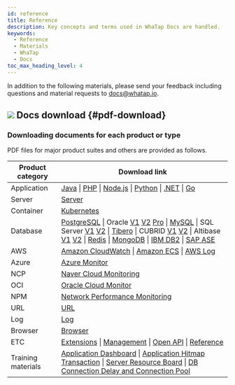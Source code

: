 ```yaml
---
id: reference
title: Reference
description: Key concepts and terms used in WhaTap Docs are handled.
keywords:
  - Reference
  - Materials
  - WhaTap
  - Docs
toc_max_heading_level: 4
---
```


In addition to the following materials, please send your feedback including questions and material requests to docs@whatap.io.


<DocCardList/>

## ![](/img/ic-pdf-download.svg) Docs download {#pdf-download}

### Downloading documents for each product or type

PDF files for major product suites and others are provided as follows.

<div class='download-pdf'>

| Product category   | Download link                                                                                                                                                                                                                                                                                                                                                                                                                                                                                                                                                                                                                                                                                                                                                                                                                                                                                                                                                                                                                                                                                                                                                                                                                                                                                                                                                                                                                                                                                                                                                                                                                                                                                                  |
| ------------------ | -------------------------------------------------------------------------------------------------------------------------------------------------------------------------------------------------------------------------------------------------------------------------------------------------------------------------------------------------------------------------------------------------------------------------------------------------------------------------------------------------------------------------------------------------------------------------------------------------------------------------------------------------------------------------------------------------------------------------------------------------------------------------------------------------------------------------------------------------------------------------------------------------------------------------------------------------------------------------------------------------------------------------------------------------------------------------------------------------------------------------------------------------------------------------------------------------------------------------------------------------------------------------------------------------------------------------------------------------------------------------------------------------------------------------------------------------------------------------------------------------------------------------------------------------------------------------------------------------------------------------------------------------------------------------------------------------------------- |
| Application        | [Java](https://github.com/whatap/whatap-docs/releases/download/v2.19.0/whatap-apm-java-monitoring.pdf) \| [PHP](https://github.com/whatap/whatap-docs/releases/download/v2.19.0/whatap-apm-php-monitoring.pdf) \| [Node.js](https://github.com/whatap/whatap-docs/releases/download/v2.19.0/whatap-apm-nodejs-monitoring.pdf) \| [Python](https://github.com/whatap/whatap-docs/releases/download/v2.19.0/whatap-apm-python-monitoring.pdf) \| [.NET](https://github.com/whatap/whatap-docs/releases/download/v2.19.0/whatap-apm-dotnet-monitoring.pdf) \| [Go](https://github.com/whatap/whatap-docs/releases/download/v2.19.0/whatap-apm-go-monitoring.pdf)                                                                                                                                                                                                                                                                                                                                                                                                                                                                                                                                                                                                                                                                                                                                                                                                                                                                                                                                                                                                                                                  |
| Server             | [Server](https://github.com/whatap/whatap-docs/releases/download/v2.19.0/whatap-server-monitoring.pdf)                                                                                                                                                                                                                                                                                                                                                                                                                                                                                                                                                                                                                                                                                                                                                                                                                                                                                                                                                                                                                                                                                                                                                                                                                                                                                                                                                                                                                                                                                                                                                                                                         |
| Container          | [Kubernetes](https://github.com/whatap/whatap-docs/releases/download/v2.19.0/whatap-kubernetes-monitoring.pdf)                                                                                                                                                                                                                                                                                                                                                                                                                                                                                                                                                                                                                                                                                                                                                                                                                                                                                                                                                                                                                                                                                                                                                                                                                                                                                                                                                                                                                                                                                                                                                                                                 |
| Database           | [PostgreSQL](https://github.com/whatap/whatap-docs/releases/download/v2.19.0/whatap-db-postgresql-monitoring.pdf) \| Oracle [V1](https://content.whatap.io/24/07/01/003046whatap-db-oracle-monitoring.pdf) [V2](https://github.com/whatap/whatap-docs/releases/download/v2.19.0/whatap-db-oracle-v2-monitoring.pdf) [Pro](https://github.com/whatap/whatap-docs/releases/download/v2.19.0/whatap-db-oracle-pro-monitoring.pdf) \| [MySQL](https://github.com/whatap/whatap-docs/releases/download/v2.19.0/whatap-db-mysql-monitoring.pdf) \| SQL Server [V1](https://content.whatap.io/24/11/01/003310whatap-db-mssql-monitoring.pdf) [V2](https://github.com/whatap/whatap-docs/releases/download/v2.19.0/whatap-db-mssql-monitoring.pdf) \| [Tibero](https://github.com/whatap/whatap-docs/releases/download/v2.19.0/whatap-db-tibero-monitoring.pdf) \| CUBRID [V1](https://content.whatap.io/24/09/02/042728whatap-db-cubrid-monitoring.pdf) [V2](https://github.com/whatap/whatap-docs/releases/download/v2.19.0/whatap-db-cubrid-monitoring.pdf) \| Altibase [V1](https://content.whatap.io/24/08/01/044450whatap-db-altibase-monitoring.pdf) [V2](https://github.com/whatap/whatap-docs/releases/download/v2.19.0/whatap-db-altibase-monitoring.pdf) \| [Redis](https://github.com/whatap/whatap-docs/releases/download/v2.19.0/whatap-db-redis-monitoring.pdf) \| [MongoDB](https://github.com/whatap/whatap-docs/releases/download/v2.19.0/whatap-db-mongodb-monitoring.pdf) \| [IBM DB2](https://github.com/whatap/whatap-docs/releases/download/v2.19.0/whatap-db-db2-monitoring.pdf) \| [SAP ASE](https://github.com/whatap/whatap-docs/releases/download/v2.19.0/whatap-db-sapase-monitoring.pdf) |
| AWS                | [Amazon CloudWatch](https://github.com/whatap/whatap-docs/releases/download/v2.19.0/whatap-amazon-cloudwatch.pdf) \| [Amazon ECS](https://github.com/whatap/whatap-docs/releases/download/v2.19.0/whatap-amazon-ecs.pdf) \| [AWS Log](https://github.com/whatap/whatap-docs/releases/download/v2.19.0/whatap-aws-log-monitoring.pdf)                                                                                                                                                                                                                                                                                                                                                                                                                                                                                                                                                                                                                                                                                                                                                                                                                                                                                                                                                                                                                                                                                                                                                                                                                                                                                                                                                                           |
| Azure              | [Azure Monitor](https://github.com/whatap/whatap-docs/releases/download/v2.19.0/whatap-azure.pdf)                                                                                                                                                                                                                                                                                                                                                                                                                                                                                                                                                                                                                                                                                                                                                                                                                                                                                                                                                                                                                                                                                                                                                                                                                                                                                                                                                                                                                                                                                                                                                                                                              |
| NCP                | [Naver Cloud Monitoring](https://github.com/whatap/whatap-docs/releases/download/v2.19.0/whatap-ncloud.pdf)                                                                                                                                                                                                                                                                                                                                                                                                                                                                                                                                                                                                                                                                                                                                                                                                                                                                                                                                                                                                                                                                                                                                                                                                                                                                                                                                                                                                                                                                                                                                                                                                    |
| OCI                | [Oracle Cloud Monitor](https://github.com/whatap/whatap-docs/releases/download/v2.19.0/whatap-oracle-cloud.pdf)                                                                                                                                                                                                                                                                                                                                                                                                                                                                                                                                                                                                                                                                                                                                                                                                                                                                                                                                                                                                                                                                                                                                                                                                                                                                                                                                                                                                                                                                                                                                                                                                |
| NPM                | [Network Performance Monitoring](https://github.com/whatap/whatap-docs/releases/download/v2.19.0/whatap-network-performance-monitoring.pdf)                                                                                                                                                                                                                                                                                                                                                                                                                                                                                                                                                                                                                                                                                                                                                                                                                                                                                                                                                                                                                                                                                                                                                                                                                                                                                                                                                                                                                                                                                                                                                                    |
| URL                | [URL](https://github.com/whatap/whatap-docs/releases/download/v2.19.0/whatap-url-monitoring.pdf)                                                                                                                                                                                                                                                                                                                                                                                                                                                                                                                                                                                                                                                                                                                                                                                                                                                                                                                                                                                                                                                                                                                                                                                                                                                                                                                                                                                                                                                                                                                                                                                                               |
| Log                | [Log](https://github.com/whatap/whatap-docs/releases/download/v2.19.0/whatap-log-monitoring.pdf)                                                                                                                                                                                                                                                                                                                                                                                                                                                                                                                                                                                                                                                                                                                                                                                                                                                                                                                                                                                                                                                                                                                                                                                                                                                                                                                                                                                                                                                                                                                                                                                                               |
| Browser            | [Browser](https://github.com/whatap/whatap-docs/releases/download/v2.19.0/whatap-browser-monitoring.pdf)                                                                                                                                                                                                                                                                                                                                                                                                                                                                                                                                                                                                                                                                                                                                                                                                                                                                                                                                                                                                                                                                                                                                                                                                                                                                                                                                                                                                                                                                                                                                                                                                       |
| ETC                | [Extensions](https://github.com/whatap/whatap-docs/releases/download/v2.19.0/whatap-extensions.pdf) \| [Management](https://github.com/whatap/whatap-docs/releases/download/v2.19.0/whatap-manage.pdf) \| [Open API](https://content.whatap.io/24/08/01/044452whatap-open-api.pdf) \| [Reference](https://github.com/whatap/whatap-docs/releases/download/v2.19.0/whatap-reference.pdf)                                                                                                                                                                                                                                                                                                                                                                                                                                                                                                                                                                                                                                                                                                                                                                                                                                                                                                                                                                                                                                                                                                                                                                                                                                                                                                                        |
| Training materials | [Application Dashboard](https://content.whatap.io/24/02/01/052908whatap-best-practice-guides-about-apm-dashboard.pdf) \| [Application Hitmap Transaction](https://content.whatap.io/24/02/01/052909whatap-best-practice-guides-about-apm-hitmap-class.pdf) \| [Server Resource Board](https://content.whatap.io/24/02/01/052909whatap-best-practice-guides-about-server-dashboard.pdf) \| [DB Connection Delay and Connection Pool](https://content.whatap.io/24/02/01/052909whatap-best-practice-guides-about-apm-dbc.pdf)                                                                                                                                                                                                                                                                                                                                                                                                                                                                                                                                                                                                                                                                                                                                                                                                                                                                                                                                                                                                                                                                                                                                                                                    |

</div>


